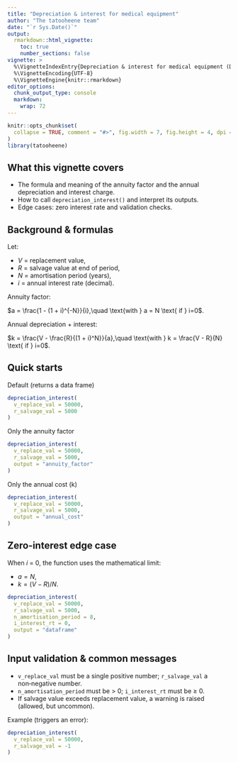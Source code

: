 ```yaml
---
title: "Depreciation & interest for medical equipment"
author: "The tatooheene team"
date: "`r Sys.Date()`"
output:
  rmarkdown::html_vignette:
    toc: true
    number_sections: false
vignette: >
  %\VignetteIndexEntry{Depreciation & interest for medical equipment (Dutch manual §7.3)}
  %\VignetteEncoding{UTF-8}
  %\VignetteEngine{knitr::rmarkdown}
editor_options: 
  chunk_output_type: console
  markdown: 
    wrap: 72
---
```


```r
knitr::opts_chunk$set(
  collapse = TRUE, comment = "#>", fig.width = 7, fig.height = 4, dpi = 120
)
library(tatooheene)
```

## What this vignette covers

-   The formula and meaning of the annuity factor and the annual depreciation and interest charge.
-   How to call `depreciation_interest()` and interpret its outputs.
-   Edge cases: zero interest rate and validation checks.

## Background & formulas

Let:

- $V$ = replacement value,
- $R$ = salvage value at end of period,
- $N$ = amortisation period (years),
- $i$ = annual interest rate (decimal).

Annuity factor:

$a = \frac{1 - (1 + i)^{-N}}{i},\quad \text{with } a = N \text{ if } i=0$.

Annual depreciation + interest:

$k = \frac{V - \frac{R}{(1 + i)^N}}{a},\quad \text{with } k = \frac{V - R}{N} \text{ if } i=0$.

## Quick starts

Default (returns a data frame)

```r
depreciation_interest(
  v_replace_val = 50000,
  r_salvage_val = 5000
)
```

Only the annuity factor

```r
depreciation_interest(
  v_replace_val = 50000,
  r_salvage_val = 5000,
  output = "annuity_factor"
)
```

Only the annual cost (k)

```r
depreciation_interest(
  v_replace_val = 50000,
  r_salvage_val = 5000,
  output = "annual_cost"
)
```

## Zero‑interest edge case

When $i$ = 0, the function uses the mathematical limit:

- $a = N$,
- $k = (V - R)/N$.

```r
depreciation_interest(
  v_replace_val = 50000,
  r_salvage_val = 5000,
  n_amortisation_period = 8,
  i_interest_rt = 0,
  output = "dataframe"
)
```

## Input validation & common messages

-   `v_replace_val` must be a single positive number; `r_salvage_val` a
    non‑negative number.
-   `n_amortisation_period` must be \> 0; `i_interest_rt` must be ≥ 0.
-   If salvage value exceeds replacement value, a warning is raised
    (allowed, but uncommon).

Example (triggers an error):

```r
depreciation_interest(
  v_replace_val = 50000,
  r_salvage_val = -1
)
```
